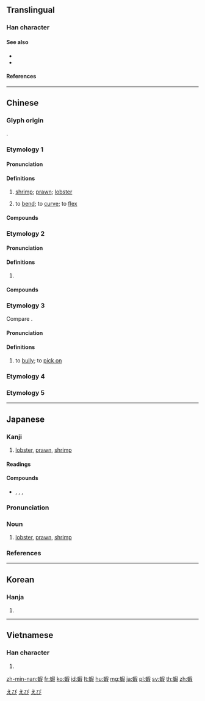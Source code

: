 {{character info/new}}
{{also|虾}}
==Translingual==

===Han character===
{{Han char|rn=142|rad=虫|as=09|sn=15|four=57147|canj=LIRSE|ids=⿰虫叚}}

====See also====
* {{l|mul|sc=Hani|虾}}
* {{l|mul|sc=Hani|鰕}}

====References====
{{Han ref|kx=1090.150|dkj=33299|dj=1556.100|hdz=42874.030|uh=8766}}

----

==Chinese==

===Glyph origin===
{{Han etym}}
{{Han compound|虫|叚|ls=psc|c1=s|c2=p|t1=insect}}.

===Etymology 1===
{{zh-forms|s=虾|alt=鰕,𧎂}}
{{rfe|zh|Are etymology 1 and 4 related? 霞/赮 - red - shrimp?}}

====Pronunciation====
{{zh-pron
|m=xiā
|ma=Zh-xia.ogg
|c=haa1
|c-t=ha4,ha4*
|h=pfs=hà
|md=hà
|mn=xm,qz,tw:hê/xm,qz,tw:hâ/zz:hêe
|mn_note=hê/hêe - vernacular; hâ/hêe - literary
|mn-t=hê5
|w=1ho,1hoe
|w_note=1hoe - diminutive
|oc=2,1
|cat=n,v
}}

====Definitions====
{{zh-hanzi}}

# [[shrimp]]; [[prawn]]; [[lobster]]
#: {{zh-x|毛蝦|shrimp}}
#: {{zh-x|明蝦|prawn}}
#: {{zh-x|龍蝦|lobster}}
#: {{zh-x|蝦片|prawn crackers}}
# to [[bend]]; to [[curve]]; to [[flex]]

====Compounds====
{{zh-der|fold=1|將蝦釣鱉|對蝦|斑節蝦|明蝦|毛蝦|水母目蝦|河蝦|沼蝦|海蝦|滷蝦|滷蝦油|磷蝦|米蝦|糠蝦|草蝦|蝦仁|蝦兵蟹將|蝦子|蝦皮|蝦米|蝦腰|蝦芭|蝦荒蟹亂|蝦虎|蝦蛄|蝦鬚|軟腳蝦|醬蝦|釣蝦場|長臂蝦|青蝦|魚蝦|龍蝦}}

===Etymology 2===
{{zh-forms|s=虾}}

====Pronunciation====
{{zh-pron
|m=há
|c=haa4
|mc=y
|oc=1,2
|dial=n
|cat=n
}}

====Definitions====
{{zh-hanzi}}

# {{zh-only|蝦蟆}}

====Compounds====
{{zh-der|fold=1|癩蝦蟆|蝦蟆|蝦蟆子|蝦蟆陵}}

===Etymology 3===
{{zh-forms|s=虾|alt=㗇}}
Compare {{cog|za|ha}}.

====Pronunciation====
{{zh-pron
|c=haa1
|c-t=ha1
|dial=n
|cat=v
}}

====Definitions====
{{zh-hanzi}}

# {{lb|zh|Cantonese|Hakka|Southwestern Mandarin|Zhongshan|_|Min Nan}} to [[bully]]; to [[pick on]]

===Etymology 4===
{{zh-see|霞|a}}

===Etymology 5===
{{zh-see|徦|v}}

{{zh-cat|Crustaceans}}

----

==Japanese==

===Kanji===
{{ja-kanji|grade=|rs=虫09}}

# [[lobster]], [[prawn]], [[shrimp]]

====Readings====
{{ja-readings|goon=[[げ]] (ge)|kanon=[[か]] (ka)|kun=[[えび]] (ebi)}}

====Compounds====
{{der-top|Compounds}}
* {{ja-r|蝦夷|えみし}}, {{ja-r|蝦夷|えみす}}, {{ja-r|蝦夷|えびす}}, {{ja-r|蝦夷|えぞ}}
{{der-bottom}}

{{ja-kanjitab|えび|yomi=k}}

===Pronunciation===
{{ja-pron|yomi=k|えび|acc=0|acc_ref=DJR}}

===Noun===
{{ja-noun|えび|エビ}}

# [[lobster]], [[prawn]], [[shrimp]]

===References===
<references/>

[[Category:Japanese basic words|えび]]
[[Category:ja:Crustaceans|えび]]
[[Category:Japanese terms derived from Old Japanese|えび]]

----

==Korean==

===Hanja===
{{ko-hanja|hangeul=하|eumhun=|mr=ha|y=ha}}

# {{defn|lang=ko|sort=虫09}}

----

==Vietnamese==

===Han character===
{{vi-hantu|[[hà]]|rs=虫09}}

# {{defn|lang=vi|sort=虫09}}

[[zh-min-nan:蝦]]
[[fr:蝦]]
[[ko:蝦]]
[[id:蝦]]
[[lt:蝦]]
[[hu:蝦]]
[[mg:蝦]]
[[ja:蝦]]
[[pl:蝦]]
[[sv:蝦]]
[[th:蝦]]
[[zh:蝦]]